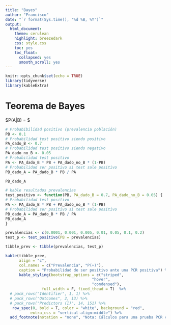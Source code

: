 ```yaml
---
title: "Bayes"
author: "Francisco"
date: "`r format(Sys.time(), '%d %B, %Y')`"
output: 
  html_document: 
    theme: cerulean
    highlight: breezedark
    css: style.css
    toc: yes
    toc_float:
      collapsed: yes
      smooth_scroll: yes
---
```


```r
knitr::opts_chunk$set(echo = TRUE)
library(tidyverse)
library(kableExtra)

```

# Teorema de Bayes

$P(A|B) = \frac{P(B|A)P(A)}{P(B)} $

```r
# Probabibilidad positivo (prevalencia población)
PB <- 0.1
# Probabilidad test positivo siendo positivo
PA_dado_B <- 0.7
# Probabilidad test positivo siendo negativo
PA_dado_no_B <- 0.05
# Probabilidad test positivo
PA <- PA_dado_B * PB + PA_dado_no_B * (1-PB)
# Probabilidad ser positivo si test sale positivo
PB_dado_A = PA_dado_B * PB / PA

PB_dado_A

# kable resultados prevalencias
test_positivo <- function(PB, PA_dado_B = 0.7, PA_dado_no_B = 0.05) {
# Probabilidad test positivo
PA <- PA_dado_B * PB + PA_dado_no_B * (1-PB)
# Probabilidad ser positivo si test sale positivo
PB_dado_A = PA_dado_B * PB / PA
PB_dado_A  
}

prevalencias <- c(0.0001, 0.001, 0.005, 0.01, 0.05, 0.1, 0.2)
test_p <- test_positivo(PB = prevalencias)

tibble_prev <- tibble(prevalencias, test_p)

kable(tibble_prev,
      align = "c",
      col.names = c("Prevalencia", "P(+)"),
      caption = "Probabilidad de ser positivo ante una PCR positiva") %>%
      kable_styling(bootstrap_options = c("striped", 
                                      "hover", 
                                      "condensed"),
                full_width = F, fixed_thead = T)  %>%
  # pack_rows("Identifier", 1, 1) %>%
  # pack_rows("Outcomes", 2, 13) %>%
  # pack_rows("Predictors (I)", 14, 151) %>%
   row_spec(0, bold = T, color = "white", background = "red",
           extra_css = "vertical-align:middle") %>%
  add_footnote(notation = "none", "Nota: Cálculos para una prueba PCR con una sensibilidad del 70% y una especificidad del 95%")

```


